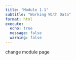 ```yaml
---
title: "Module 1.1"
subtitle: "Working With Data"
format: html
execute: 
  echo: true
  message: false
  warning: false
---
```


change module page